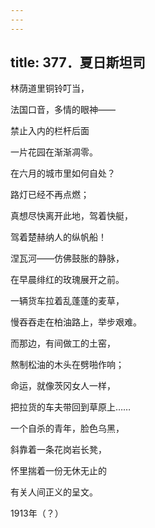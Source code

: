 ```yaml
---
---
---
```

title: 377．夏日斯坦司
---




林荫道里铜铃叮当，

法国口音，多情的眼神——

禁止入内的栏杆后面

一片花园在渐渐凋零。

在六月的城市里如何自处？

路灯已经不再点燃；

真想尽快离开此地，驾着快艇，

驾着楚赫纳人的纵帆船！

涅瓦河——仿佛鼓胀的静脉，

在早晨绯红的玫瑰展开之前。

一辆货车拉着乱蓬蓬的麦草，

慢吞吞走在柏油路上，举步艰难。

而那边，有间做工的土窑，

熬制松油的木头在劈啪作响；

命运，就像茨冈女人一样，

把拉货的车夫带回到草原上……

一个自杀的青年，脸色乌黑，

斜靠着一条花岗岩长凳，

怀里揣着一份无休无止的

有关人间正义的呈文。

1913年（？）